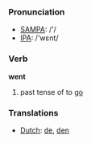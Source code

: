 === Pronunciation ===
*[[w:SAMPA|SAMPA]]: /'/
*[[w:IPA|IPA]]: /'wεnt/

=== Verb ===

'''went'''

# past tense of to [[go]]

=== Translations ===
*[[Dutch]]: [[de]], [[den]]